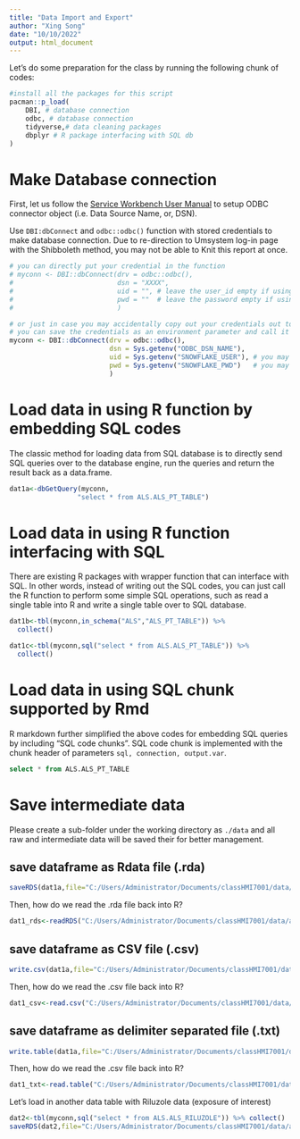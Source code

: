 ```yaml
---
title: "Data Import and Export"
author: "Xing Song"
date: "10/10/2022"
output: html_document
---
```


Let's do some preparation for the class by running the following chunk of codes:

```r
#install all the packages for this script
pacman::p_load(
    DBI, # database connection
    odbc, # database connection
    tidyverse,# data cleaning packages
    dbplyr # R package interfacing with SQL db
)
```

# Make Database connection
First, let us follow the [Service Workbench User Manual](https://github.com/RWD2E/Class_Secondary-Use-of-EHR-Data/blob/main/ref/AWS%20Service%20Workbench%20User%20Manual.md) to setup ODBC connector object (i.e. Data Source Name, or, DSN). 

Use `DBI:dbConnect` and `odbc::odbc()` function with stored credentials to make database connection. Due to re-direction to Umsystem log-in page with the Shibboleth method, you may not be able to Knit this report at once. 

```r
# you can directly put your credential in the function
# myconn <- DBI::dbConnect(drv = odbc::odbc(),
#                          dsn = "XXXX",
#                          uid = "", # leave the user_id empty if using Shibboleth (as you will be prompted to the university log-in portal)
#                          pwd = ""  # leave the password empty if using Shibboleth (as you will be prompted to the university log-in portal)
#                          ) 

# or just in case you may accidentally copy out your credentials out together with your R codes
# you can save the credentials as an environment parameter and call it using an alias
myconn <- DBI::dbConnect(drv = odbc::odbc(),
                         dsn = Sys.getenv("ODBC_DSN_NAME"),
                         uid = Sys.getenv("SNOWFLAKE_USER"), # you may also leave the user_id empty if using Shibboleth
                         pwd = Sys.getenv("SNOWFLAKE_PWD")   # you may also leave the password empty if using Shibboleth
                         )
```

# Load data in using R function by embedding SQL codes
The classic method for loading data from SQL database is to directly send SQL queries over to the database engine, run the queries and return the result back as a data.frame.

```r
dat1a<-dbGetQuery(myconn,
                 "select * from ALS.ALS_PT_TABLE")
```

# Load data in using R function interfacing with SQL
There are existing R packages with wrapper function that can interface with SQL. In other words, instead of writing out the SQL codes, you can just call the R function to perform some simple SQL operations, such as read a single table into R and write a single table over to SQL database. 

```r
dat1b<-tbl(myconn,in_schema("ALS","ALS_PT_TABLE")) %>% 
  collect()
```

```r
dat1c<-tbl(myconn,sql("select * from ALS.ALS_PT_TABLE")) %>%
  collect()
```

# Load data in using SQL chunk supported by Rmd
R markdown further simplified the above codes for embedding SQL queries by including "SQL code chunks". SQL code chunk is implemented with the chunk header of parameters `sql, connection, output.var`. 

```sql
select * from ALS.ALS_PT_TABLE
```

# Save intermediate data
Please create a sub-folder under the working directory as `./data` and all raw and intermediate data will be saved their for better management. 

## save dataframe as Rdata file (.rda)
```r
saveRDS(dat1a,file="C:/Users/Administrator/Documents/classHMI7001/data/als_pt_table.rda")
```

Then, how do we read the .rda file back into R?

```r
dat1_rds<-readRDS("C:/Users/Administrator/Documents/classHMI7001/data/als_pt_table.rda")
```

## save dataframe as CSV file (.csv)
```r
write.csv(dat1a,file="C:/Users/Administrator/Documents/classHMI7001/data/als_pt_table.csv")
```

Then, how do we read the .csv file back into R?

```r
dat1_csv<-read.csv("C:/Users/Administrator/Documents/classHMI7001/data/als_pt_table.csv")
```

## save dataframe as delimiter separated file (.txt)
```r
write.table(dat1a,file="C:/Users/Administrator/Documents/classHMI7001/data/als_pt_table.txt",sep="|")
```

Then, how do we read the .csv file back into R?

```r
dat1_txt<-read.table("C:/Users/Administrator/Documents/classHMI7001/data/als_pt_table.txt",sep="|")
```

Let's load in another data table with Riluzole data (exposure of interest)
```r
dat2<-tbl(myconn,sql("select * from ALS.ALS_RILUZOLE")) %>% collect()
saveRDS(dat2,file="C:/Users/Administrator/Documents/classHMI7001/data/als_riluzole.rda")
```
